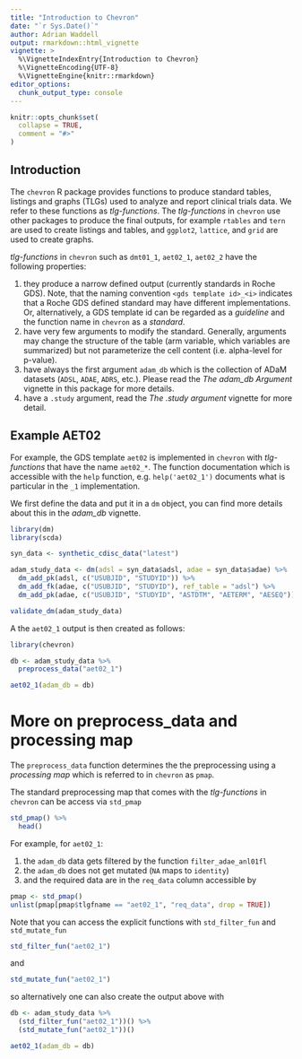 ```yaml
---
title: "Introduction to Chevron"
date: "`r Sys.Date()`"
author: Adrian Waddell
output: rmarkdown::html_vignette
vignette: >
  %\VignetteIndexEntry{Introduction to Chevron}
  %\VignetteEncoding{UTF-8}
  %\VignetteEngine{knitr::rmarkdown}
editor_options: 
  chunk_output_type: console
---
```


```r
knitr::opts_chunk$set(
  collapse = TRUE,
  comment = "#>"
)
```


## Introduction 

The `chevron` R package provides functions to produce standard tables, listings and graphs (TLGs) used to analyze and
report clinical trials data. We refer to these functions as *tlg-functions*. The *tlg-functions* in `chevron` use other
packages to produce the final outputs, for example `rtables` and `tern` are used to create listings and tables, and
`ggplot2`, `lattice`, and `grid` are used to create graphs.


*tlg-functions* in `chevron` such as `dmt01_1`, `aet02_1`, `aet02_2` have the following properties:

1. they produce a narrow defined output (currently standards in Roche GDS). Note, that the naming convention 
   `<gds template id>_<i>` indicates that a Roche GDS defined standard may have different implementations. Or,
    alternatively, a GDS template id can be regarded as a *guideline* and the function name in `chevron` as a
    *standard*.
1. have very few arguments to modify the standard. Generally, arguments may change the structure of the table (arm
variable, which variables are summarized) but not parameterize the cell content (i.e. alpha-level for p-value).
1. have always the first argument `adam_db` which is the collection of ADaM datasets (`ADSL`, `ADAE`,
`ADRS`, etc.). Please read the *The adam_db Argument* vignette in this package for more details.
1. have a `.study` argument, read the *The .study argument* vignette for more detail.

## Example AET02

For example, the GDS template `aet02` is implemented in `chevron` with *tlg-functions* that have the name `aet02_*`. The
function documentation which is accessible with the `help` function, e.g. `help('aet02_1')` documents what is particular
in the `_1` implementation.

We first define the data and put it in a `dm` object, you can find more details about this in the *adam_db* vignette.

```r
library(dm)
library(scda)

syn_data <- synthetic_cdisc_data("latest")

adam_study_data <- dm(adsl = syn_data$adsl, adae = syn_data$adae) %>%
  dm_add_pk(adsl, c("USUBJID", "STUDYID")) %>%
  dm_add_fk(adae, c("USUBJID", "STUDYID"), ref_table = "adsl") %>%
  dm_add_pk(adae, c("USUBJID", "STUDYID", "ASTDTM", "AETERM", "AESEQ"))

validate_dm(adam_study_data)
```

A the `aet02_1` output is then created as follows:

```r
library(chevron)

db <- adam_study_data %>%
  preprocess_data("aet02_1")

aet02_1(adam_db = db)
```


# More on preprocess_data and processing map

The `preprocess_data` function determines the the preprocessing using a *processing map* which is
referred to in `chevron` as `pmap`. 

The standard preprocessing map that comes with the *tlg-functions* in `chevron` can be access via `std_pmap`

```r
std_pmap() %>%
  head()
```

For example, for `aet02_1`:

1. the `adam_db` data gets filtered by the function `filter_adae_anl01fl`
2. the `adam_db` does not get mutated (`NA` maps to `identity`)
3. and the required data are in the `req_data` column accessible by

```r
pmap <- std_pmap()
unlist(pmap[pmap$tlgfname == "aet02_1", "req_data", drop = TRUE])
```

Note that you can access the explicit functions with `std_filter_fun` and `std_mutate_fun`

```r
std_filter_fun("aet02_1")
```

and 


```r
std_mutate_fun("aet02_1")
```

so alternatively one can also create the output above with

```r
db <- adam_study_data %>%
  (std_filter_fun("aet02_1"))() %>%
  (std_mutate_fun("aet02_1"))()

aet02_1(adam_db = db)
```
